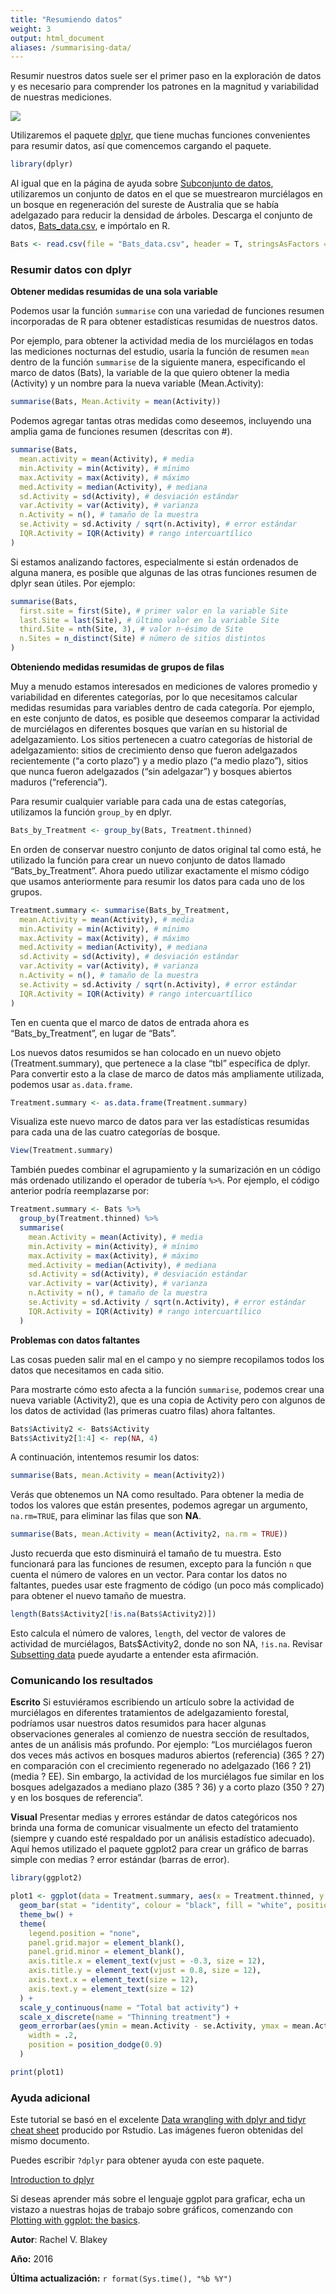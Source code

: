 ```yaml
---
title: "Resumiendo datos"
weight: 3
output: html_document
aliases: /summarising-data/
---
```


Resumir nuestros datos suele ser el primer paso en la exploración de datos y es necesario para comprender los patrones en la magnitud y variabilidad de nuestras mediciones.


![](Summarising_data_image.jpg)


Utilizaremos el paquete [dplyr](https://cran.r-project.org/web/packages/dplyr/index.html), que tiene muchas funciones convenientes para resumir datos, así que comencemos cargando el paquete.


```r
library(dplyr)
```


Al igual que en la página de ayuda sobre [Subconjunto de datos](/../data-manipulation/subsetting-data/), utilizaremos un conjunto de datos en el que se muestrearon murciélagos en un bosque en regeneración del sureste de Australia que se había adelgazado para reducir la densidad de árboles. Descarga el conjunto de datos, [Bats_data.csv](/datasets/Bats_data.csv), e impórtalo en R.


```r
Bats <- read.csv(file = "Bats_data.csv", header = T, stringsAsFactors = F)
```
  

### Resumir datos con dplyr

**Obtener medidas resumidas de una sola variable**

Podemos usar la función `summarise` con una variedad de funciones resumen incorporadas de R para obtener estadísticas resumidas de nuestros datos.

Por ejemplo, para obtener la actividad media de los murciélagos en todas las mediciones nocturnas del estudio, usaría la función de resumen `mean` dentro de la función `summarise` de la siguiente manera, especificando el marco de datos (Bats), la variable de la que quiero obtener la media (Activity) y un nombre para la nueva variable (Mean.Activity):


```r
summarise(Bats, Mean.Activity = mean(Activity))
```

Podemos agregar tantas otras medidas como deseemos, incluyendo una amplia gama de funciones resumen (descritas con #).


```r

summarise(Bats,
  mean.activity = mean(Activity), # media
  min.Activity = min(Activity), # mínimo
  max.Activity = max(Activity), # máximo
  med.Activity = median(Activity), # mediana
  sd.Activity = sd(Activity), # desviación estándar
  var.Activity = var(Activity), # varianza
  n.Activity = n(), # tamaño de la muestra
  se.Activity = sd.Activity / sqrt(n.Activity), # error estándar
  IQR.Activity = IQR(Activity) # rango intercuartílico
) 

```


Si estamos analizando factores, especialmente si están ordenados de alguna manera, es posible que algunas de las otras funciones resumen de dplyr sean útiles. Por ejemplo:


```r
summarise(Bats,
  first.site = first(Site), # primer valor en la variable Site
  last.Site = last(Site), # último valor en la variable Site
  third.Site = nth(Site, 3), # valor n-ésimo de Site
  n.Sites = n_distinct(Site) # número de sitios distintos
) 
```


**Obteniendo medidas resumidas de grupos de filas**

Muy a menudo estamos interesados en mediciones de valores promedio y variabilidad en diferentes categorías, por lo que necesitamos calcular medidas resumidas para variables dentro de cada categoría.
Por ejemplo, en este conjunto de datos, es posible que deseemos comparar la actividad de murciélagos en diferentes bosques que varían en su historial de adelgazamiento. Los sitios pertenecen a cuatro categorías de historial de adelgazamiento: sitios de crecimiento denso que fueron adelgazados recientemente ("a corto plazo") y a medio plazo ("a medio plazo"), sitios que nunca fueron adelgazados ("sin adelgazar") y bosques abiertos maduros ("referencia").

Para resumir cualquier variable para cada una de estas categorías, utilizamos la función `group_by` en dplyr.


```r
Bats_by_Treatment <- group_by(Bats, Treatment.thinned)
```

En orden de conservar nuestro conjunto de datos original tal como está, he utilizado la función para crear un nuevo conjunto de datos llamado "Bats_by_Treatment". Ahora puedo utilizar exactamente el mismo código que usamos anteriormente para resumir los datos para cada uno de los grupos.


```r
Treatment.summary <- summarise(Bats_by_Treatment,
  mean.Activity = mean(Activity), # media
  min.Activity = min(Activity), # mínimo
  max.Activity = max(Activity), # máximo
  med.Activity = median(Activity), # mediana
  sd.Activity = sd(Activity), # desviación estándar
  var.Activity = var(Activity), # varianza
  n.Activity = n(), # tamaño de la muestra
  se.Activity = sd.Activity / sqrt(n.Activity), # error estándar
  IQR.Activity = IQR(Activity) # rango intercuartílico
)
```


Ten en cuenta que el marco de datos de entrada ahora es "Bats_by_Treatment", en lugar de "Bats".

Los nuevos datos resumidos se han colocado en un nuevo objeto (Treatment.summary), que pertenece a la clase "tbl" específica de dplyr. Para convertir esto a la clase de marco de datos más ampliamente utilizada, podemos usar `as.data.frame`.


```r
Treatment.summary <- as.data.frame(Treatment.summary)
```

Visualiza este nuevo marco de datos para ver las estadísticas resumidas para cada una de las cuatro categorías de bosque.

```r
View(Treatment.summary)
```


También puedes combinar el agrupamiento y la sumarización en un código más ordenado utilizando el operador de tubería `%>%`. Por ejemplo, el código anterior podría reemplazarse por:


```r
Treatment.summary <- Bats %>%
  group_by(Treatment.thinned) %>%
  summarise(
    mean.Activity = mean(Activity), # media
    min.Activity = min(Activity), # mínimo
    max.Activity = max(Activity), # máximo
    med.Activity = median(Activity), # mediana
    sd.Activity = sd(Activity), # desviación estándar
    var.Activity = var(Activity), # varianza
    n.Activity = n(), # tamaño de la muestra
    se.Activity = sd.Activity / sqrt(n.Activity), # error estándar
    IQR.Activity = IQR(Activity) # rango intercuartílico
  ) 
```
  

**Problemas con datos faltantes**

Las cosas pueden salir mal en el campo y no siempre recopilamos todos los datos que necesitamos en cada sitio.

Para mostrarte cómo esto afecta a la función `summarise`, podemos crear una nueva variable (Activity2), que es una copia de Activity pero con algunos de los datos de actividad (las primeras cuatro filas) ahora faltantes.


```r
Bats$Activity2 <- Bats$Activity
Bats$Activity2[1:4] <- rep(NA, 4)
```

A continuación, intentemos resumir los datos:

```r
summarise(Bats, mean.Activity = mean(Activity2))
```


Verás que obtenemos un NA como resultado. Para obtener la media de todos los valores que están presentes, podemos agregar un argumento, `na.rm=TRUE`, para eliminar las filas que son **NA**.


```r
summarise(Bats, mean.Activity = mean(Activity2, na.rm = TRUE))
```


Justo recuerda que esto disminuirá el tamaño de tu muestra. Esto funcionará para las funciones de resumen, excepto para la función `n` que cuenta el número de valores en un vector. Para contar los datos no faltantes, puedes usar este fragmento de código (un poco más complicado) para obtener el nuevo tamaño de muestra.


```r
length(Bats$Activity2[!is.na(Bats$Activity2)])
```


Esto calcula el número de valores, `length`, del vector de valores de actividad de murciélagos, Bats$Activity2, donde no son NA, `!is.na`. Revisar [Subsetting data](/../data-manipulation/subsetting-data/) puede ayudarte a entender esta afirmación.

### Comunicando los resultados

**Escrito** Si estuviéramos escribiendo un artículo sobre la actividad de murciélagos en diferentes tratamientos de adelgazamiento forestal, podríamos usar nuestros datos resumidos para hacer algunas observaciones generales al comienzo de nuestra sección de resultados, antes de un análisis más profundo. Por ejemplo: "Los murciélagos fueron dos veces más activos en bosques maduros abiertos (referencia) (365 ? 27) en comparación con el crecimiento regenerado no adelgazado (166 ? 21) (media ? EE). Sin embargo, la actividad de los murciélagos fue similar en los bosques adelgazados a mediano plazo (385 ? 36) y a corto plazo (350 ? 27) y en los bosques de referencia".

**Visual** Presentar medias y errores estándar de datos categóricos nos brinda una forma de comunicar visualmente un efecto del tratamiento (siempre y cuando esté respaldado por un análisis estadístico adecuado). Aquí hemos utilizado el paquete ggplot2 para crear un gráfico de barras simple con medias ? error estándar (barras de error).


```r
library(ggplot2)

plot1 <- ggplot(data = Treatment.summary, aes(x = Treatment.thinned, y = mean.Activity)) +
  geom_bar(stat = "identity", colour = "black", fill = "white", position = position_identity()) +
  theme_bw() +
  theme(
    legend.position = "none",
    panel.grid.major = element_blank(),
    panel.grid.minor = element_blank(),
    axis.title.x = element_text(vjust = -0.3, size = 12),
    axis.title.y = element_text(vjust = 0.8, size = 12),
    axis.text.x = element_text(size = 12),
    axis.text.y = element_text(size = 12)
  ) +
  scale_y_continuous(name = "Total bat activity") +
  scale_x_discrete(name = "Thinning treatment") +
  geom_errorbar(aes(ymin = mean.Activity - se.Activity, ymax = mean.Activity + se.Activity),
    width = .2,
    position = position_dodge(0.9)
  )

print(plot1)
```
  

### Ayuda adicional

Este tutorial se basó en el excelente [Data wrangling with dplyr and tidyr cheat sheet](https://www.rstudio.com/wp-content/uploads/2015/02/data-wrangling-cheatsheet.pdf) producido por Rstudio. Las imágenes fueron obtenidas del mismo documento.

Puedes escribir `?dplyr` para obtener ayuda con este paquete.

[Introduction to dplyr](https://cran.r-project.org/web/packages/dplyr/vignettes/dplyr.html)

Si deseas aprender más sobre el lenguaje ggplot para graficar, echa un vistazo a nuestras hojas de trabajo sobre gráficos, comenzando con [Plotting with ggplot: the basics](/../graphics).

**Autor**: Rachel V. Blakey

**Año:** 2016

**Última actualización:** `r format(Sys.time(), "%b %Y")`
